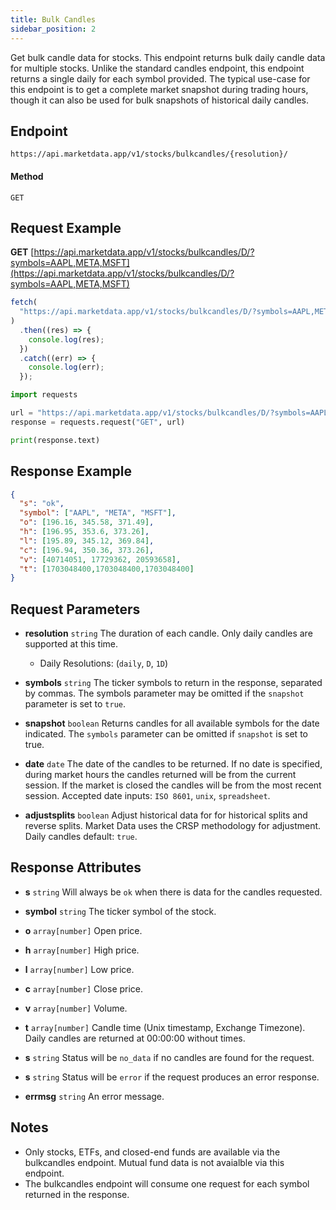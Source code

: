 ```yaml
---
title: Bulk Candles
sidebar_position: 2
---
```


Get bulk candle data for stocks. This endpoint returns bulk daily candle data for multiple stocks. Unlike the standard candles endpoint, this endpoint returns a single daily for each symbol provided. The typical use-case for this endpoint is to get a complete market snapshot during trading hours, though it can also be used for bulk snapshots of historical daily candles.


## Endpoint
```
https://api.marketdata.app/v1/stocks/bulkcandles/{resolution}/
```
#### Method
```
GET
```
## Request Example

<Tabs>
<TabItem value="HTTP" label="HTTP" default>

**GET** [https://api.marketdata.app/v1/stocks/bulkcandles/D/?symbols=AAPL,META,MSFT](https://api.marketdata.app/v1/stocks/bulkcandles/D/?symbols=AAPL,META,MSFT)

</TabItem>
<TabItem value="NodeJS" label="NodeJS">

```js title="app.js"
fetch(
  "https://api.marketdata.app/v1/stocks/bulkcandles/D/?symbols=AAPL,META,MSFT"
)
  .then((res) => {
    console.log(res);
  })
  .catch((err) => {
    console.log(err);
  });
```

</TabItem>
<TabItem value="Python" label="Python">

```python title="app.py"
import requests

url = "https://api.marketdata.app/v1/stocks/bulkcandles/D/?symbols=AAPL,META,MSFT"
response = requests.request("GET", url)

print(response.text)
```

</TabItem>
</Tabs>

## Response Example

```json
{
  "s": "ok",
  "symbol": ["AAPL", "META", "MSFT"],
  "o": [196.16, 345.58, 371.49],
  "h": [196.95, 353.6, 373.26],
  "l": [195.89, 345.12, 369.84],
  "c": [196.94, 350.36, 373.26],
  "v": [40714051, 17729362, 20593658],
  "t": [1703048400,1703048400,1703048400]
}
```

## Request Parameters

<Tabs>
<TabItem value="required" label="Required" default>

- **resolution** `string`
  The duration of each candle. Only daily candles are supported at this time.

  - Daily Resolutions: (`daily`, `D`, `1D`)

- **symbols** `string`
  The ticker symbols to return in the response, separated by commas. The symbols parameter may be omitted if the `snapshot` parameter is set to `true`.

</TabItem>
<TabItem value="Optional" label="Optional">

- **snapshot** `boolean`
  Returns candles for all available symbols for the date indicated. The `symbols` parameter can be omitted if `snapshot` is set to true.

- **date** `date`
  The date of the candles to be returned. If no date is specified, during market hours the candles returned will be from the current session. If the market is closed the candles will be from the most recent session. Accepted date inputs: `ISO 8601`, `unix`, `spreadsheet`.

- **adjustsplits** `boolean`
  Adjust historical data for for historical splits and reverse splits. Market Data uses the CRSP methodology for adjustment.
  Daily candles default: `true`.

</TabItem>
</Tabs>

## Response Attributes

<Tabs>
<TabItem value="Success" label="Success" default>

- **s** `string`
  Will always be `ok` when there is data for the candles requested.

- **symbol** `string`
  The ticker symbol of the stock.

- **o** `array[number]`
  Open price.

- **h** `array[number]`
  High price.

- **l** `array[number]`
  Low price.

- **c** `array[number]`
  Close price.

- **v** `array[number]`
  Volume.

- **t** `array[number]`
  Candle time (Unix timestamp, Exchange Timezone). Daily candles are returned at 00:00:00 without times.

</TabItem>
<TabItem value="NoData" label="No Data">

- **s** `string`
  Status will be `no_data` if no candles are found for the request.

</TabItem>
<TabItem value="Error" label="Error">

- **s** `string`
  Status will be `error` if the request produces an error response.

- **errmsg** `string`
  An error message.

</TabItem>
</Tabs>

## Notes

- Only stocks, ETFs, and closed-end funds are available via the bulkcandles endpoint. Mutual fund data is not avaialble via this endpoint.
- The bulkcandles endpoint will consume one request for each symbol returned in the response.